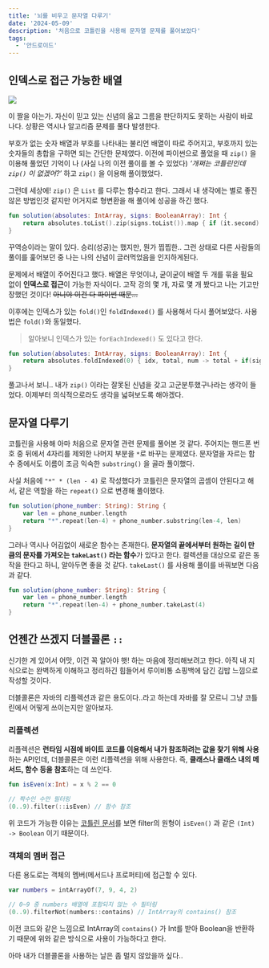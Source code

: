 ```yaml
---
title: '뇌를 비우고 문자열 다루기'
date: '2024-05-09'
description: '처음으로 코틀린을 사용해 문자열 문제를 풀어보았다'
tags:
  - '안드로이드'
---
```


## 인덱스로 접근 가능한 배열

![](/posts/etc/today-i-learned/2024-05-09.png)

이 짤을 아는가. 자신이 믿고 있는 신념의 옳고 그름을 판단하지도 못하는 사람이 바로 나다. 상황은 역시나 알고리즘 문제를 풀다 발생한다.

부호가 없는 숫자 배열과 부호를 나타내는 불리언 배열이 따로 주어지고, 부호까지 있는 숫자들의 총합을 구하면 되는 간단한 문제였다. 이전에 파이썬으로 풀었을 때 `zip()` 을 이용해 풀었던 기억이 나 (사실 나의 이전 풀이를 볼 수 있었다) *‘개쩌는 코틀린인데 `zip()` 이 없겠어?’* 하고 `zip()` 을 이용해 풀이했었다.

그런데 세상에! `zip()` 은 `List` 를 다루는 함수라고 한다. 그래서 내 생각에는 별로 좋진 않은 방법인것 같지만 어거지로 형변환을 해 풀이에 성공을 하긴 했다.

```kotlin
fun solution(absolutes: IntArray, signs: BooleanArray): Int {
	return absolutes.toList().zip(signs.toList()).map { if (it.second) it.first else -it.first }.sum()
}
```

꾸역승이라는 말이 있다. 승리(성공)는 했지만, 뭔가 찝찝한.. 그런 상태로 다른 사람들의 풀이를 훑어보던 중 나는 나의 신념이 글러먹었음을 인지하게된다.

문제에서 배열이 주어진다고 했다. 배열은 무엇이냐, 굳이굳이 배열 두 개를 묶을 필요 없이 **인덱스로 접근**이 가능한 자식이다. 고작 강의 몇 개, 자료 몇 개 봤다고 나는 기고만장했던 것이다! ~~아니야 이건 다 파이썬 때문…~~

이후에는 인덱스가 있는 `fold()`인 `foldIndexed()` 를 사용해서 다시 풀어보았다. 사용법은 `fold()`와 동일했다.

> 알아보니 인덱스가 있는 `forEachIndexed()` 도 있다고 한다.

```kotlin
fun solution(absolutes: IntArray, signs: BooleanArray): Int {
	return absolutes.foldIndexed(0) { idx, total, num -> total + if(signs[idx]) num else -num }
}
```

풀고나서 보니.. 내가 `zip()` 이라는 잘못된 신념을 갖고 고군분투했구나라는 생각이 들었다. 이제부터 의식적으로라도 생각을 넓혀보도록 해야겠다.

## 문자열 다루기

코틀린을 사용해 아마 처음으로 문자열 관련 문제를 풀어본 것 같다. 주어지는 핸드폰 번호 중 뒤에서 4자리를 제외한 나머지 부분을 `*`로 바꾸는 문제였다. 문자열을 자르는 함수 중에서도 이름이 조금 익숙한 `substring()` 을 골라 풀이했다. 

사실 처음에 `"*" * (len - 4)` 로 작성했다가 코틀린은 문자열의 곱셈이 안된다고 해서, 같은 역할을 하는 `repeat()` 으로 변경해 풀이했다. 

```kotlin
fun solution(phone_number: String): String {
	var len = phone_number.length
	return "*".repeat(len-4) + phone_number.substring(len-4, len)
}
```

그러나 역시나 어김없이 새로운 함수는 존재한다. **문자열의 끝에서부터 원하는 길이 만큼의 문자를 가져오는 `takeLast()` 라는 함수**가 있다고 한다. 컬렉션을 대상으로 같은 동작을 한다고 하니, 알아두면 좋을 것 같다. `takeLast()` 를 사용해 풀이를 바꿔보면 다음과 같다.

```kotlin
fun solution(phone_number: String): String {
	var len = phone_number.length
	return "*".repeat(len-4) + phone_number.takeLast(4)
}
```

## 언젠간 쓰겠지 더블콜론 `::`

신기한 게 있어서 어맛, 이건 꼭 알아야 햇! 하는 마음에 정리해보려고 한다. 아직 내 지식으로는 완벽하게 이해하고 정리하긴 힘들어서 루이비통 쇼핑백에 담긴 김밥 느낌으로 작성할 것이다.

더블콜론은 자바의 리플렉션과 같은 용도이다..라고 하는데 자바를 잘 모르니 그냥 코틀린에서 어떻게 쓰이는지만 알아보자.

### 리플렉션

리플렉션은 **런타임 시점에 바이트 코드를 이용해서 내가 참조하려는 값을 찾기 위해 사용**하는 API인데, 더블콜론은 이런 리플렉션을 위해 사용한다. 즉, **클래스나 클래스 내의 메서드, 함수 등을 참조**하는 데 쓰인다.

```kotlin
fun isEven(x:Int) = x % 2 == 0

// 짝수인 수만 필터링
(0..9).filter(::isEven) // 함수 참조
```

위 코드가 가능한 이유는 [코틀린 문서](https://kotlinlang.org/api/latest/jvm/stdlib/kotlin.collections/filter.html)를 보면 filter의 원형이 `isEven()` 과 같은 `(Int) -> Boolean` 이기 때문이다.

### 객체의 멤버 접근

다른 용도로는 객체의 멤버(메서드나 프로퍼티)에 접근할 수 있다.

```kotlin
var numbers = intArrayOf(7, 9, 4, 2)

// 0~9 중 numbers 배열에 포함되지 않는 수 필터링
(0..9).filterNot(numbers::contains) // IntArray의 contains() 참조
```

이전 코드와 같은 느낌으로 IntArray의 `contains()` 가 Int를 받아 Boolean을 반환하기 때문에 위와 같은 방식으로 사용이 가능하다고 한다.

아마 내가 더블콜론을 사용하는 날은 좀 멀지 않았을까 싶다..
